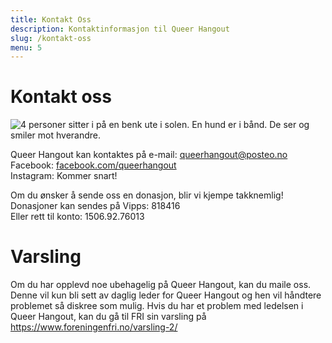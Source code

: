```yaml
---
title: Kontakt Oss
description: Kontaktinformasjon til Queer Hangout
slug: /kontakt-oss
menu: 5
---
```


# Kontakt oss  
  
![4 personer sitter i på en benk ute i solen. En hund er i bånd. De ser og smiler mot hverandre.](../images/ute.jpg)  
  
Queer Hangout kan kontaktes på e-mail: [queerhangout@posteo.no](mailto:queerhangout@posteo.no)  
Facebook: [facebook.com/queerhangout](https://facebook.com/queerhangout)  
Instagram: Kommer snart!  
  
Om du ønsker å sende oss en donasjon, blir vi kjempe takknemlig!  
Donasjoner kan sendes på Vipps: 818416  
Eller rett til konto: 1506.92.76013  
  
  
  
# Varsling  
Om du har opplevd noe ubehagelig på Queer Hangout, kan du maile oss. Denne vil kun bli sett av daglig leder for Queer Hangout og hen vil håndtere problemet så diskree som mulig. Hvis du har et problem med ledelsen i Queer Hangout, kan du gå til FRI sin varsling på https://www.foreningenfri.no/varsling-2/

